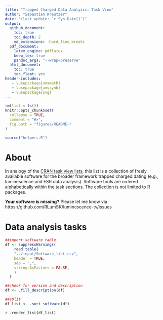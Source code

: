 ```yaml
---
title: "Trapped Charged Data Analysis: Task View"
author: "Sebastian Kreutzer"
date: "(last update: `r Sys.Date()`)"
output:
  github_document: 
    toc: true
    toc_depth: 2
    md_extensions: -hard_line_breaks
  pdf_document: 
    latex_engine: pdflatex
    keep_tex: true
    pandoc_args: "--wrap=preserve"
  html_document: 
    toc: true
    toc_float: yes
header-includes:
   - \usepackage{amsmath}
   - \usepackage{amssymb}
   - \usepackage{svg}
---
```

<!-- README.md was auto-generated by README.Rmd. Please DO NOT edit by hand!-->

```r
rm(list = ls())
knitr::opts_chunk$set(
  collapse = TRUE,
  comment = "#>",
  fig.path = "figures/README-"
)
```

```r
source("helpers.R")
```

# About 

In analogy of the [CRAN task view lists](https://cran.rstudio.com/web/views/), 
this list is a collection of freely available software for the broader framework 
trapped charged dating (e.g., luminescence and ESR data analysis). Software tools are 
ordered alphabetically within the task sections. The collection is not limited to R packages. 

**Your software is missing?** Please let me know via  https://github.com/RLumSK/luminescence-tv/issues

# Data analysis tasks

```r
##import software table 
df <- suppressWarnings(
    read.table(
    "../input/Software_list.csv",
    header = TRUE,
    sep = ",",
    stringsAsFactors = FALSE,
    )
  )
```

```r
##check for version and description
df <- .fill_description(df)

##split
df_list <- .sort_software(df)
```

`r .render_list(df_list)`
